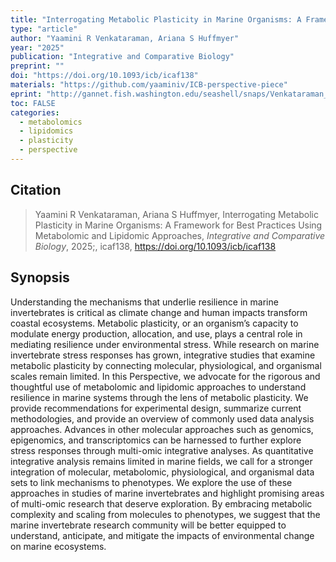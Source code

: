 ```yaml
---
title: "Interrogating Metabolic Plasticity in Marine Organisms: A Framework for Best Practices Using Metabolomic and Lipidomic Approaches"
type: "article"
author: "Yaamini R Venkataraman, Ariana S Huffmyer"
year: "2025"
publication: "Integrative and Comparative Biology"
preprint: ""
doi: "https://doi.org/10.1093/icb/icaf138"
materials: "https://github.com/yaaminiv/ICB-perspective-piece"
eprint: "http://gannet.fish.washington.edu/seashell/snaps/Venkataraman_Huffmyer2025.pdf"
toc: FALSE
categories:
  - metabolomics
  - lipidomics
  - plasticity
  - perspective
---
```


## Citation

> Yaamini R Venkataraman, Ariana S Huffmyer, Interrogating Metabolic Plasticity in Marine Organisms: A Framework for Best Practices Using Metabolomic and Lipidomic Approaches, *Integrative and Comparative Biology*, 2025;, icaf138, <https://doi.org/10.1093/icb/icaf138>


## Synopsis
Understanding the mechanisms that underlie resilience in marine invertebrates is critical as climate change and human impacts transform coastal ecosystems. Metabolic plasticity, or an organism's capacity to modulate energy production, allocation, and use, plays a central role in mediating resilience under environmental stress. While research on marine invertebrate stress responses has grown, integrative studies that examine metabolic plasticity by connecting molecular, physiological, and organismal scales remain limited. In this Perspective, we advocate for the rigorous and thoughtful use of metabolomic and lipidomic approaches to understand resilience in marine systems through the lens of metabolic plasticity. We provide recommendations for experimental design, summarize current methodologies, and provide an overview of commonly used data analysis approaches. Advances in other molecular approaches such as genomics, epigenomics, and transcriptomics can be harnessed to further explore stress responses through multi-omic integrative analyses. As quantitative integrative analysis remains limited in marine fields, we call for a stronger integration of molecular, metabolomic, physiological, and organismal data sets to link mechanisms to phenotypes. We explore the use of these approaches in studies of marine invertebrates and highlight promising areas of multi-omic research that deserve exploration. By embracing metabolic complexity and scaling from molecules to phenotypes, we suggest that the marine invertebrate research community will be better equipped to understand, anticipate, and mitigate the impacts of environmental change on marine ecosystems.
